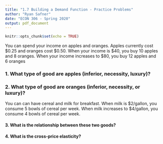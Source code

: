 ```yaml
---
title: "1.7 Building a Demand Function - Practice Problems"
author: "Ryan Safner"
date: "ECON 306 - Spring 2020"
output: pdf_document
---
```


```r
knitr::opts_chunk$set(echo = TRUE)
```

You can spend your income on apples and oranges. Apples currently cost $0.25 and oranges cost $0.50. When your income is $40, you buy 10 apples and 8 oranges. When your income increases to $80, you buy 12 apples and 6 oranges

### 1. What type of good are apples (inferior, necessity, luxury)?

### 2. What type of good are oranges (inferior, necessity, or luxury)?

You can can have cereal and milk for breakfast. When milk is $2/gallon, you consume 5 bowls of cereal per week. When milk increases to $4/gallon, you consume 4 bowls of cereal per week.

#### 3. What is the relationship between these two goods?

#### 4. What is the cross-price elasticity? 
